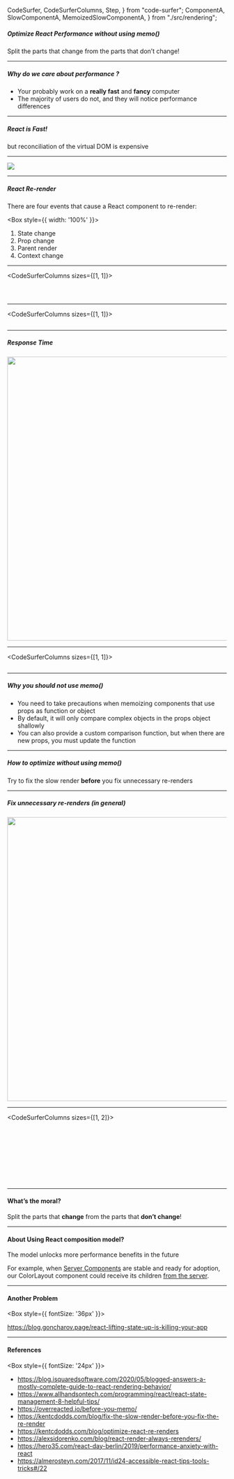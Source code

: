   CodeSurfer,
  CodeSurferColumns,
  Step,
} from "code-surfer";
  ComponentA,
  SlowComponentA,
  MemoizedSlowComponentA,
} from "./src/rendering";


##### Optimize React Performance without using memo()

Split the parts that change from the parts that don’t change!

---

<Layout>

##### Why do we care about performance ?

- Your probably work on a **really fast** and **fancy** computer
- The majority of users do not, and they will notice performance differences

</Layout>

---

<Layout>

##### React is Fast!

but reconciliation of the virtual DOM is expensive

</Layout>

---

<img src={reconciliationImage} />

---

<Layout>

##### React Re-render

There are four events that cause a React component to re-render:

<Box style={{ width: '100%' }}>

1. State change
2. Prop change
3. Parent render
4. Context change

</Box>

</Layout>

---

<CodeSurferColumns sizes={[1, 1]}>

<Step title="React Re-render" subtitle="Component A">

<ComponentA />

```jsx 35:52 file=./src/rendering.jsx

```

</Step>

<Step title="React Re-render" subtitle="Component B">

<ComponentA />

```jsx 92:112 file=./src/rendering.jsx

```

</Step>

<Step title="React Re-render" subtitle="Render Counter">

<ComponentA />

```jsx 6:25 file=./src/render-counter.jsx

```

</Step>

</CodeSurferColumns>

---

<CodeSurferColumns sizes={[1, 1]}>

<Step title="Slow Component">

<SlowComponentA />

```jsx 176:196 file=./src/rendering.jsx

```

</Step>

</CodeSurferColumns>

---

##### Response Time

<img src={responseTimeImage} height="650px" width="650px" />

---

<CodeSurferColumns sizes={[1, 1]}>

<Step title="Using memo()">

<MemoizedSlowComponentA />

```jsx 176:201 file=./src/rendering.jsx

```

</Step>

</CodeSurferColumns>

---

<Layout>

##### Why you should not use memo()

- You need to take precautions when memoizing components that use props as function or object
- By default, it will only compare complex objects in the props object shallowly
- You can also provide a custom comparison function, but when there are new props, you must update the function

</Layout>

---

##### How to optimize without using memo()

Try to fix the slow render **before** you fix unnecessary re-renders

---

##### Fix unnecessary re-renders (in general)

<img src={putStateImage} height="650px" width="650px" />

---

<CodeSurferColumns sizes={[1, 2]}>

<Step title="First Problem: Container & View" subtitle="The Container">

<FirstDefault />

```jsx 20:31 file=./src/first-default.jsx

```

</Step>

<Step title="First Problem: Container & View" subtitle="The View">

<FirstDefault />

```jsx 33:51 file=./src/first-default.jsx

```

</Step>

<Step title="First Solution: Container & View" subtitle="Put state in the component that needs it.">

<FirstResult />

```jsx 29:47 file=./src/first-result.jsx

```

</Step>

<Step title="First Solution: Container & View" subtitle="Do child components need the data too? Pass it down.">

<FirstResult />

```jsx 45:48 file=./src/first-result.jsx

```

</Step>

<Step title="First Solution: Container & View">

<FirstResult />

```jsx 20:27 file=./src/first-result.jsx

```

</Step>

<Step title="Second Problem: Lift State Up">

<SecondDefault />

```jsx 20:28 file=./src/second-default.jsx

```

</Step>

<Step title="Second Solution: Lift State Up" subtitle="Do parents need it? Lift state up.">

<SecondResult />

```jsx 20:36 file=./src/second-result.jsx

```

</Step>

<Step title="Third Problem: Lift Content Up">

<ThirdDefault />

```jsx 22:41 file=./src/third-default.jsx

```

</Step>

<Step title="Third Solution: Lift Content Up" subtitle="Use React composition model">

<ThirdResult />

```jsx 30:49 file=./src/third-result.jsx

```

</Step>

<Step title="Third Solution: Lift Content Up" subtitle="Use React composition model">

<ThirdResult />

```jsx 22:28 file=./src/third-result.jsx

```

</Step>

</CodeSurferColumns>

---

#### What’s the moral?

Split the parts that **change** from the parts that **don’t change**!

---

<Layout>

#### About Using React composition model?

The model unlocks more performance benefits in the future

For example, when [Server Components](https://reactjs.org/blog/2020/12/21/data-fetching-with-react-server-components.html) are stable and ready for adoption, our ColorLayout component could receive its children [from the server](https://www.youtube.com/watch?v=TQQPAU21ZUw&t=1314s).

</Layout>

---

#### Another Problem

<Box style={{ fontSize: '36px' }}>

https://blog.goncharov.page/react-lifting-state-up-is-killing-your-app

</Box>

---

#### References

<Box style={{ fontSize: '24px' }}>

- https://blog.isquaredsoftware.com/2020/05/blogged-answers-a-mostly-complete-guide-to-react-rendering-behavior/
- https://www.allhandsontech.com/programming/react/react-state-management-8-helpful-tips/
- https://overreacted.io/before-you-memo/
- https://kentcdodds.com/blog/fix-the-slow-render-before-you-fix-the-re-render
- https://kentcdodds.com/blog/optimize-react-re-renders
- https://alexsidorenko.com/blog/react-render-always-rerenders/
- https://hero35.com/react-day-berlin/2019/performance-anxiety-with-react
- https://almerosteyn.com/2017/11/id24-accessible-react-tips-tools-tricks#/22

</Box>
